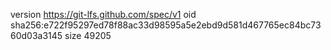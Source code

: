 version https://git-lfs.github.com/spec/v1
oid sha256:e722f95297ed78f88ac33d98595a5e2ebd9d581d467765ec84bc7360d03a3145
size 49205
